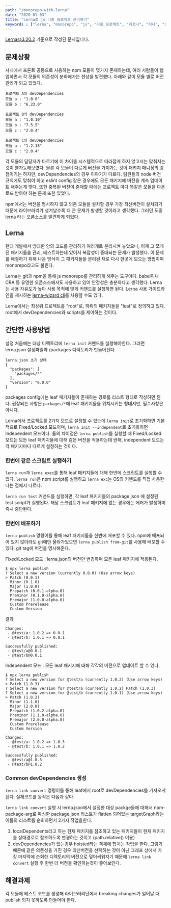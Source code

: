 ```yaml
---
path: "/monorepo-with-lerna"
date: "2020-01-03"
title: "Lerna로 js 다중 프로젝트 관리하기"
keywords : ["lerna", "monorepo", "js", "다중 프로젝트", "레르나", "러나", "모노레포"]
---
```


Lerna@3.20.2 기준으로 작성된 문서입니다.

## 문제상황
사내에서 프론트 공통으로 사용하는 npm 모듈이 몇가지 존재하는데, 여러 사람들이 협업하면서 각 모듈의 의존성이 분화해가는 현상을 발견했다.
아래와 같이 모듈 별로 버전 관리가 되고 있었다.

```
프로젝트 A의 devDependencies
모듈 a : "1.0.0"
모듈 b : "6.23.0"

프로젝트 B의 devDependencies
모듈 a : "1.0.10"
모듈 b : "7.5.5"
모듈 c : "2.0.4"

프로젝트 C의 devDependencies
모듈 a : "1.2.18"
모듈 c : "2.0.4"
```

각 모듈의 담당자가 다르기에 이 차이를 시스템적으로 따라잡게 하지 않고서는 맞춰지는 것이 불가능해보였다.
물론 각 모듈이 다르게 버전을 가져가는 것이 패키지 매니징의 강점이기는 하지만, 
devDependencies의 경우 이야기가 다르다. 팀원들의 node 버전 규칙에도 맞춰야 하고 eslint config 같은 경우에도 모든 패키지에 버전을 계속 업데이트 해주는게 맞다.
또한 중복된 버전이 존재할 때에는 프로젝트 마다 똑같은 모듈을 다운로드 받아야 하는 문제 또한 있었다.

npm에서는 버전을 명시하지 않고 의존 모듈을 설치할 경우 가장 최신버전이 설치되기 때문에 라이브러리가 생겨날수록 더 큰 문제가 발생할 것이라고 생각했다.
그러던 도중 lerna 라는 오픈소스를 발견하게 되었다.


## Lerna
현대 개발에서 방대한 양의 코드를 관리하기 여러개로 분리시켜 놓았으나, 이제 그 쪼개진 패키지들을 관리, 테스트하는데 있어서 복잡성이 증대되는 문제가 발생했다. 이 문제를 해결하기 위해 나온 방식이 그 패키지들을 분리된 채로 다시 한곳에 모으는 방법이며 monorepo라고도 불린다.

Lerna는 git과 npm을 통해 js monorepo를 관리하게 해주는 도구이다. babel이나 CRA 등 유명한 오픈소스에서도 사용하고 있어 안정성은 충분하다고 생각했다.
Lerna는 사용 자유도가 높아 사용 목적에 맞게 커맨드를 실행하면 된다.
Lerna 사용 가이드라인을 제시하는 [lerna-wizard cli](https://github.com/webuniverseio/lerna-wizard)를 사용할 수도 있다.

Lerna에서는 최상위 프로젝트를 "root"로, 하위의 패키지들을 "leaf"로 정의하고 있다.
root에서 devDependencies와 scripts를 제어하는 것이다.

## 간단한 사용방법

설정 처음에는 대상 디렉토리에 `lerna init` 커맨드를 실행해야한다. 그러면 lerna.json 설정파일과 /packages 디렉토리가 만들어진다.

```
lerna.json 초기 상태
{
  "packages": [
    "packages/*"
  ],
  "version": "0.0.0"
}
```

packages config에는 leaf 패키지들이 존재하는 경로를 리스트 형태로 작성하면 된다.
권장되는 사항은 `packages/*`에 leaf 패키지들을 위치시키는 형태지만, 필수사항은 아니다.

Lerna에서 프로젝트를 2가지 모드로 설정할 수 있는데 `lerna init`로 초기화하면 기본적으로 Fixed/Locked 모드이며,
`lerna init --independent`로 초기화하면 Independent 모드이다.
둘의 차이점은  `lerna publish`를 실행할 때 Fixed/Locked 모드는 모든 leaf 패키지들에 대해 같은 버전을 적용하는데 반해,
independent 모드는 각 패키지마다 다르게 설정하는 것이다.

### 한번에 같은 스크립트 실행하기
`lerna run`과 `lerna exec`를 통해 leaf 패키지들에 대해 한번에 스크립트를 실행할 수 있다.
`lerna run`은 npm script를 실행하고 `lerna exc`는 OS의 커맨드를 직접 사용한다는 점에서 다르다.

`lerna run test` 커맨드를 실행하면, 각 leaf 패키지들의 package.json 에 설정된 test script가 실행된다.
해당 스크립트가 leaf 패키지에 없는 경우에는 에러가 발생하며 즉시 중단된다.

### 한번에 배포하기
`lerna publish` 명령어를 통해 leaf 패키지들을 한번에 배포할 수 있다.
npm에 배포되어 있지 않더라도 git에만 올라가있으면 `lerna publish from-git`를 사용해 배포할 수 있다. git tag에 버전을 명시해준다.

Fixed/Locked 모드 : lerna.json의 버전만 변경하며 모든 leaf 패키지에 적용된다.

```commands
$ npx lerna publish
? Select a new version (currently 0.0.0) (Use arrow keys)
> Patch (0.0.1)
  Minor (0.1.0)
  Major (1.0.0)
  Prepatch (0.0.1-alpha.0)
  Preminor (0.1.0-alpha.0)
  Premajor (1.0.0-alpha.0)
  Custom Prerelease
  Custom Version

```

결과
```commands
Changes:
 - @test/a: 1.0.2 => 0.0.1
 - @test/b: 1.0.1 => 0.0.1
 
Successfully published:
 - @test/a@0.0.1
 - @test/b@0.0.1
```

Independent 모드 : 모든 leaf 패키지에 대해 각각의 버전으로 업데이트 할 수 있다.

```
$ npx lerna publish
? Select a new version for @test/a (currently 1.0.2) (Use arrow keys)
> Patch (1.0.3)
? Select a new version for @test/a (currently 1.0.2) Patch (1.0.3)
? Select a new version for @test/b (currently 1.0.1) (Use arrow keys)
> Patch (1.0.2)
  Minor (1.1.0)
  Major (2.0.0)
  Prepatch (1.0.2-alpha.0)
  Preminor (1.1.0-alpha.0)
  Premajor (2.0.0-alpha.0)
  Custom Prerelease
  Custom Version

```

```
Changes:
 - @test/a: 1.0.2 => 1.0.3
 - @test/b: 1.0.1 => 1.0.2
 
Successfully published:
 - @test/a@1.0.3
 - @test/b@1.0.2
```

### Common devDependencies 생성
`lerna link convert` 명령어를 통해 leaf에서 root로 devDependencies를 가져오게 된다. 실제코드를 동작은 다음과 같다.

`lerna link convert` 실행 시 lerna.json에서 설정한 대상 packge들에 대해서
 npm-package-arg로 파싱한  package.json 리스트가 flatten 되어있는 targetGraph라는 이름의 리스트를 순회하면서 2가지 작업을한다.
1. localDependents라고 하는 현재 패키지를 참조하고 있는 패키지들이 현재 패키지를 상대경로로 참조하도록 변경하는 것이고 (path.relative() 이용)
2. devDependencies가 있는경우 hoisted라는 객체에 합치는 작업을 한다.
그렇기 때문에 같은 의존성을 가진 경우 최신버전을 선택하는 것이 아닌 그래프 상에서 가장 마지막에 순회한 디렉토리의 버전으로 덮어씌워지기 때문에  `lerna link convert` 실행 후 한번 더 버전을 확인하는것이 좋아보인다.

## 해결과제
각 모듈에 테스트 코드를 생성해 라이브러리단에서 breaking changes가 일어날 때 publish 되지 못하도록 만들어야 한다.